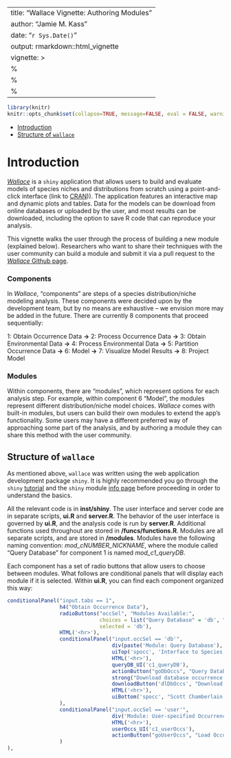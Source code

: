---
title: "Wallace Vignette: Authoring Modules"
author: "Jamie M. Kass"
date: "`r Sys.Date()`"
output: rmarkdown::html_vignette
vignette: >
  %\VignetteIndexEntry{wallace Vignette}
  %\VignetteEngine{knitr::rmarkdown}
  %\VignetteEncoding{UTF-8}
  ---
  
  ```r
library(knitr)
knitr::opts_chunk$set(collapse=TRUE, message=FALSE, eval = FALSE, warning=FALSE, comment="#>")
```

- [Introduction](#intro)
- [Structure of `wallace`](#structure)



# Introduction {#intro}

[*Wallace*](https://wallaceecomod.github.io/) is a `shiny` application that allows users to build and evaluate models of species niches and distributions from scratch using a point-and-click interface (link to [CRAN](https://cran.r-project.org/package=wallace))). The application features an interactive map and dynamic plots and tables. Data for the models can be download from online databases or uploaded by the user, and most results can be downloaded, including the option to save R code that can reproduce your analysis. 

This vignette walks the user through the process of building a new module (explained below). Researchers who want to share their techniques with the user community can build a module and submit it via a pull request to the [*Wallace* Github page](https://github.com/wallaceEcoMod/wallace). 

### Components {#components}

In *Wallace*, "components" are steps of a species distribution/niche modeling analysis. These components were decided upon by the development team, but by no means are exhaustive -- we envision more may be added in the future. There are currently 8 components that proceed sequentially:

1: Obtain Occurrence Data **->** 2: Process Occurrence Data **->** 3: Obtain Environmental Data **->** 4: Process Environmental Data **->** 5: Partition Occurrence Data **->** 6: Model **->** 7: Visualize Model Results **->** 8: Project Model

### Modules {#modules}

Within components, there are "modules", which represent options for each analysis step. For example, within component 6 "Model", the modules represent different distribution/niche model choices. *Wallace* comes with built-in modules, but users can build their own modules to extend the app's functionality. Some users may have a different preferred way of approaching some part of the analysis, and by authoring a module they can share this method with the user community.


## Structure of `wallace`

As mentioned above, `wallace` was written using the web application development package `shiny`. It is highly recommended you go through the `shiny` [tutorial](http://shiny.rstudio.com/tutorial/) and the `shiny` module [info page](https://shiny.rstudio.com/articles/modules.html) before proceeding in order to understand the basics.

All the relevant code is in **inst/shiny**. The user interface and server code are in separate scripts, **ui.R** and **server.R**. The behavior of the user interface is governed by **ui.R**, and the analysis code is run by **server.R**. Additional functions used throughout are stored in **/funcs/functions.R**. Modules are all separate scripts, and are stored in **/modules**. Modules have the following naming convention: *mod_cNUMBER_NICKNAME*, where the module called "Query Database" for component 1 is named *mod_c1_queryDB*.

Each component has a set of radio buttons that allow users to choose between modules. What follows are conditional panels that will display each module if it is selected. Within **ui.R**, you can find each component organized this way:

```r
conditionalPanel("input.tabs == 1",
                 h4("Obtain Occurrence Data"),
                 radioButtons("occSel", "Modules Available:",
                              choices = list("Query Database" = 'db', "User-specified Occurrences" = 'user'),
                              selected = 'db'),
                 HTML('<hr>'),
                 conditionalPanel("input.occSel == 'db'",
                                  div(paste('Module: Query Database'), id="mod"),
                                  uiTop('spocc', 'Interface to Species Occurrence Data Sources'),
                                  HTML('<hr>'),
                                  queryDB_UI('c1_queryDB'),
                                  actionButton("goDbOccs", "Query Database"),
                                  strong("Download database occurrence localities (.csv)"), br(), br(),
                                  downloadButton('dlDbOccs', "Download DB Occurrences"),
                                  HTML('<hr>'),
                                  uiBottom('spocc', "Scott Chamberlain, Karthik Ram, Ted Hart")
                 ),
                 conditionalPanel("input.occSel == 'user'",
                                  div('Module: User-specified Occurrences', id="mod"),
                                  HTML('<hr>'),
                                  userOccs_UI('c1_userOccs'),
                                  actionButton("goUserOccs", "Load Occurrences")
                 )
),
```

